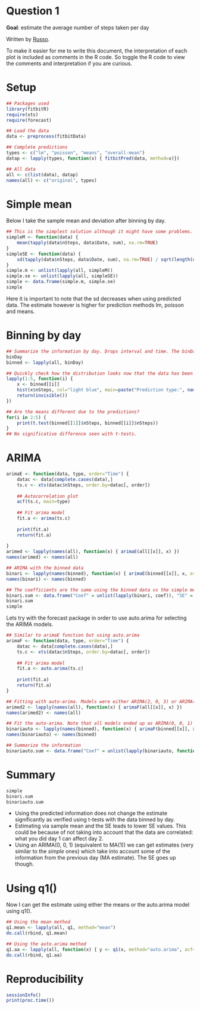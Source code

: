 Question 1
==============================================================

__Goal__: estimate the average number of steps taken per day

Written by [Russo](https://github.com/russojhsph/fitbitR).

To make it easier for me to write this document, the interpretation of each plot is included as comments in the R code. So toggle the R code to view the comments and interpretation if you are curious.

# Setup

```r
## Packages used
library(fitbitR)
require(xts)
require(forecast)

## Load the data
data <- preprocess(fitbitData)

## Complete predictions
types <- c("lm", "poisson", "means", "overall-mean")
datap <- lapply(types, function(x) { fitbitPred(data, method=x)})

## All data
all <- c(list(data), datap)
names(all) <- c("original", types)

```

# Simple mean

Below I take the sample mean and deviation after binning by day.

```r
## This is the simplest solution although it might have some problems.
simpleM <- function(data) {
	mean(tapply(data$nSteps, data$Date, sum), na.rm=TRUE)
}
simpleSE <- function(data) {
	sd(tapply(data$nSteps, data$Date, sum), na.rm=TRUE) / sqrt(length(unique(data$Date)))
}
simple.m <- unlist(lapply(all, simpleM))
simple.se <- unlist(lapply(all, simpleSE))
simple <- data.frame(simple.m, simple.se)
simple

```

Here it is important to note that the sd decreases when using predicted data. The estimate however is higher for prediction methods lm, poisson and means. 

# Binning by day

```r

## Summarize the information by day. Drops interval and time. The binDay function is included in fitbitR:
binDay
binned <- lapply(all, binDay)

## Quickly check how the distribution looks now that the data has been binned by day.
lapply(1:5, function(i) { 
	x <- binned[[i]]
	hist(x$nSteps, col="light blue", main=paste("Prediction type:", names(binned)[i]), xlab="Number of steps by day", ylim=c(0, 35))
	return(invisible())
})

## Are the means different due to the predictions?
for(i in 2:5) {
	print(t.test(binned[[1]]$nSteps, binned[[i]]$nSteps))
}
## No significative difference seen with t-tests.

```


# ARIMA

```r

arimaE <- function(data, type, order="Time") {
	datac <- data[complete.cases(data),]
	ts.c <- xts(datac$nSteps, order.by=datac[, order])
	
	## Autocorrelation plot
	acf(ts.c, main=type)
	
	## Fit arima model
	fit.a <- arima(ts.c)
	
	print(fit.a)
	return(fit.a)
	
}
arimed <- lapply(names(all), function(x) { arimaE(all[[x]], x) })
names(arimed) <- names(all)

## ARIMA with the binned data
binari <- lapply(names(binned), function(x) { arimaE(binned[[x]], x, order="Date") })
names(binari) <- names(binned)

## The coefficients are the same using the binned data vs the simple method. However, the SD is smaller.
binari.sum <- data.frame("Coef" = unlist(lapply(binari, coef)), "SE" = unlist(lapply(binari, function(x) sqrt(x$var.coef["intercept", "intercept"]))))
binari.sum
simple

```

Lets try with the forecast package in order to use auto.arima for selecting the ARIMA models.

```r

## Similar to arimaE function but using auto.arima
arimaF <- function(data, type, order="Time") {
	datac <- data[complete.cases(data),]
	ts.c <- xts(datac$nSteps, order.by=datac[, order])
	
	## Fit arima model
	fit.a <- auto.arima(ts.c)
	
	print(fit.a)
	return(fit.a)
}

## Fitting with auto-arima. Models were either ARIMA(2, 0, 3) or ARIMA(3, 0, 3).
arimed2 <- lapply(names(all), function(x) { arimaF(all[[x]], x) })
names(arimed2) <- names(all)

## Fit the auto-arima. Note that all models ended up as ARIMA(0, 0, 1) which is equivalent to MA(1)
binariauto <- lapply(names(binned), function(x) { arimaF(binned[[x]], x, order="Date") })
names(binariauto) <- names(binned)

## Summarize the information
binariauto.sum <- data.frame("Coef" = unlist(lapply(binariauto, function(x){ coef(x)["intercept"]})), "SE" = unlist(lapply(binariauto, function(x) sqrt(x$var.coef["intercept", "intercept"]))))
```

# Summary

```r
simple
binari.sum
binariauto.sum
```


* Using the predicted information does not change the estimate significantly as verified using t-tests with the data binned by day. 
* Estimating via sample mean and the SE leads to lower SE values. This could be because of not taking into account that the data are correlated: what you did day 1 can affect day 2.
* Using an ARIMA(0, 0, 1) (equivalent to MA(1)) we can get estimates (very similar to the _simple_ ones) which take into account some of the information from the previous day (MA estimate). The SE goes up though.

# Using q1()

Now I can get the estimate using either the means or the auto.arima model using q1().

```r
## Using the mean method
q1.mean <- lapply(all, q1, method="mean")
do.call(rbind, q1.mean)

## Using the auto.arima method
q1.aa <- lapply(all, function(x) { y <- q1(x, method="auto.arima", acf=FALSE); y$Estimate })
do.call(rbind, q1.aa)
```


# Reproducibility

```r
sessionInfo()
print(proc.time())
```


